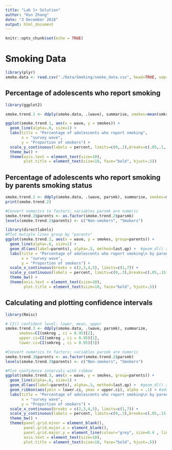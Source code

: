 ```yaml
---
title: "Lab 1+ Solution"
author: "Kun Zhang"
date: "3 December 2018"
output: html_document
---
```


```r
knitr::opts_chunk$set(echo = TRUE)
```


# Smoking Data
```r
library(plyr)
smoke.data <- read.csv("./Data/Smoking/smoke_data.csv", head=TRUE, sep=",", na.strings=" ") #na.strings = " " blank


```

## Percentage of adolescents who report smoking
```r
library(ggplot2)

smoke.trend.1 <- ddply(smoke.data, .(wave), summarise, smokes=mean(smkreg)) 

ggplot(smoke.trend.1, aes(x = wave, y = smokes)) +
  geom_line(alpha=.6, size=1) +
  labs(title = "Percentage of adolescents who report smoking",
       x = "survey wave",
       y = "Proportion of smokers") +
  scale_y_continuous(labels = percent, limits=c(0,.2),breaks=c(.05,.1,.15)) +
  theme_bw() +
  theme(axis.text = element_text(size=10),
        plot.title = element_text(size=10, face="bold", hjust=.5))
```

## Percentage of adolescents who report smoking by parents smoking status
```r
smoke.trend.2 <- ddply(smoke.data, .(wave, parsmk), summarise, smokes=mean(smkreg))
print(smoke.trend.2)

#Convert numerics to factors; variables parsmk are numeric
smoke.trend.2$parents <- as.factor(smoke.trend.2$parsmk)
levels(smoke.trend.2$parents) <- c("Non-smokers", "Smokers") 

library(directlabels)
#Plot mutiple lines group by "parents"
ggplot(smoke.trend.2, aes(x = wave, y = smokes, group=parents)) +
  geom_line(alpha=.6, size=1) +
  geom_dl(aes(label=parents), alpha=.5, method=last.qp) +  #geom_dl() adds a label to each line
  labs(title = "Percentage of adolescents who report smoking\n by parents smoking status",
       x = "survey wave",
       y = "Proportion of smokers") +
  scale_x_continuous(breaks = c(2,3,4,5), limits=c(1,7)) +
  scale_y_continuous(labels = percent, limits=c(0,.3),breaks=c(.05,.15, .25)) +
  theme_bw() +
  theme(axis.text = element_text(size=10),
        plot.title = element_text(size=10, face="bold", hjust=.5))
```

## Calculating and plotting confidence intervals
```r
library(Rmisc)

# CI() confident level: lower, mean, upper
smoke.trend.3 <- ddply(smoke.data, .(wave, parsmk), summarize,
      smokes=CI(smkreg , ci = 0.95)[2],
      upper.ci=CI(smkreg , ci = 0.95)[1],
      lower.ci=CI(smkreg , ci = 0.95)[3])

#Convert numerics to factors; variables parsmk are numeric
smoke.trend.3$parents <- as.factor(smoke.trend.2$parsmk)
levels(smoke.trend.3$parents) <- c("Non-smokers", "Smokers") 

#Plot confidence intervals with ribbon
ggplot(smoke.trend.3, aes(x = wave, y = smokes, group=parents)) +
  geom_line(alpha=.6, size=1) +
  geom_dl(aes(label=parents), alpha=.5, method=last.qp) +  #geom_dl() adds a label to each line
  geom_ribbon(aes(ymin = lower.ci, ymax = upper.ci), alpha = .1) + #add confidence intervals
  labs(title = "Percentage of adolescents who report smoking\n by parents smoking status",
       x = "survey wave",
       y = "Proportion of smokers") +
  scale_x_continuous(breaks = c(2,3,4,5), limits=c(1,7)) +
  scale_y_continuous(labels = percent, limits=c(0,.3),breaks=c(.05,.15, .25)) +
  theme_bw() +
  theme(panel.grid.minor = element_blank(), 
        panel.grid.major.x = element_blank(),
        panel.grid.major.y = element_line(colour="grey", size=0.4 , linetype = "dashed"),
        axis.text = element_text(size=10),
        plot.title = element_text(size=10, face="bold", hjust=.5))


```










